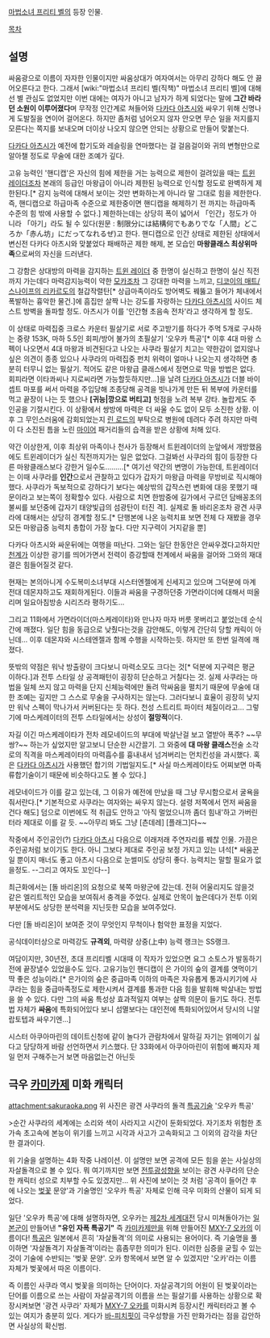 [[마법소녀 프리티 벨]]의 등장 인물.

[[목차]]
== 설명 ==

싸움광으로 이름이 자자한 인물이지만 싸움상대가 여자여서는 아무리 강하다 해도 안 끓어오른다고 한다. 그래서 [wiki:"마법소녀 프리티 벨(직책)" 마법소녀 프리티 벨]에 대해선 별 관심도 없었지만 이번 대에는 여자가 아니고 남자가 하게 되었다는 말에 '''그간 바라던 소원이 이루어졌다'''며 무작정 인간계로 쳐들어와 [[다카다 아츠시]]와 싸우기 위해 신명나게 도발질을 연이어 걸어온다. 하지만 좀처럼 넘어오지 않자 안오면 무슨 일을 저지를지 모른다는 쪽지를 보내오며 더이상 나오지 않으면 안되는 상황으로 만들어 맞붙는다.

[[다카다 아츠시]]가 예전에 합기도와 레슬링을 연마했다는 걸 걸음걸이와 귀의 변형만으로 알아챌 정도로 무술에 대한 조예가 깊다.

고유 능력인 '핸디캡'은 자신의 힘에 제한을 거는 능력으로 제한이 걸려있을 때는 [[트윈 레이더]]조차 본래의 등급인 마왕급이 아니라 제한된 능력으로 인식할 정도로 완벽하게 제한된다.[* 감지 능력에 대해서 보이는 것만 변화하는게 아니라 말 그대로 힘을 제한한다. 즉, 핸디캡으로 하급마족 수준으로 제한중이면 핸디캡을 해제하기 전 까지는 하급마족 수준의 힘 밖에 사용할 수 없다.] 제한하는데는 상당히 폭이 넓어서 「인간」정도가 아니라 「아기」라도 될 수 있다(원문 : 制限分には結構何でもありでな「人間」どころか「赤ん坊」にだってなれるぜ)고 한다. 핸디캡으로 인간 상태로 제한된 상태에서 변신전 다카다 아츠시와 맞붙었다 패배하곤 제한 해제, 본 모습인 '''마왕클래스 최상위마족'''으로써의 자신을 드러낸다. 

그 강함은 상대방의 마력을 감지하는 [[트윈 레이더]] 중 한명이 실신하고 한명이 실신 직전까지 가는데다 마력감지능력이 약한 [[모카]]조차 그 강대한 마력을 느끼고, [[디코이의 매트/스나이프의 리카르도]]의 철갑작렬탄[* 상급마족이라도 방어벽도 꿰뚫고 들어가 체내에서 폭발하는 흉악한 물건.]에 흠집만 살짝 나는 강도를 자랑하는 [[다카다 아츠시]]의 사이드 체스트 방벽을 돌파할 정도. 아츠시가 이를 '인간형 초음속 전차'라고 생각하게 할 정도. 

이 상태로 마력집중 크로스 카운터 필살기로 서로 주고받기를 하다가 주먹 5개로 구사하는 중량 153K, 마하 5.5인 회피/방어 불가의 초필살기 '오우카 특공'[* 이후 4대 마왕 스펙이 나오면서 4대 마왕과 비견된다고 나오는 사쿠라 필살기 치고는 약한감이 없지않나 싶은 의견이 종종 있으나 사쿠라의 마력집중 펀치 위력이 얼마나 나오는지 생각하면 충분히 터무니 없는 필살기. 적어도 같은 마왕급 클래스에서 정면으로 막을 방법은 없다. 회피라면 이타콰씨나 지로씨라면 가능할듯하지만...]을 날려 [[다카다 아츠시]]가 더블 바이셉트 마포를 써서 마력을 주입당해 조종당해 공격을 빗나가게 만든 뒤 복부에 카운터를 먹고 끝장이 나는 듯 했으나 '''[귀능|깡으로 버티고]''' 헛점을 노려 복부 강타. 놀랍게도 주인공을 기절시킨다. 이 상황에서 쌍방에 마력은 더 싸울 수도 없이 모두 소진한 상황. 이후 그 무인스러움에 감회되었는지 [[린 로드]]의 부탁으로 병원에 데려다 주려 하지만 마력이 다 소진된 틈을 노린 [[마이어]] 패거리들의 습격을 받은 상황에 처해 있다.

약간 이상한게, 이후 최상위 마족이나 천사가 등장해서 트윈레이더의 눈앞에서 개방했음에도 트윈레이더가 실신 직전까지가는 일은 없었다. 그걸봐선 사쿠라의 힘이 등장한 다른 마왕클래스보다 강한거 일수도.........[* 여기선 약간의 변명이 가능한데, 트윈레이더는 이때 사쿠라를 '''인간'''으로서 관찰하고 있다가 갑자기 마왕급 마력을 무방비로 직시해야했다. 사쿠라가 독보적으로 강하다기 보다는 예상밖의 갑작스런 변화에 대응 못했기 때문이라고 보는쪽이 정확할수 있다. 사람으로 치면 한밤중에 길가에서 구르던 담배꽁초의 불씨를 보던중에 갑자기 태양빛급의 섬광탄이 터진 격].  실제로 돌 바리온조차 광견 사쿠라에 대해서는 상당히 경계할 정도.[* 단행본에 나온 능력치표 보면 전체 다 재봤을 경우 모든 마왕급중 능력치 총합이 가장 높다. 다만 지구력이 거지같을 뿐]

다카다 아츠시와 싸운뒤에는 여행을 떠난다. 그와는 일단 한동안은 안싸우겠다고하지만 [[천계]]가 이상한 광기를 띄어가면서 전력이 증강할때 천계에서 싸움을 걸어와 그와의 재대결은 힘들어질것 같다.

현재는 본의아니게 수도복미소녀부대 시스터엔젤에게 신세지고 있으며 그덕분에 마계전대 데몬쟈하고도 재회하게된다. 이들과 싸움을 구경하던중 가면라이더에 대해서 떠올리며 일요아침방송 시리즈라 평하기도...

그리고 11화에서 가면라이더(마스케레이타)와 만나자 마자 버릇 못버리고 붙었는데 순식간에 깨졌다.
일단 힘을 동급으로 낮췄다는것을 감안해도, 이렇게 간단히 당할 캐릭이 아닌데...
이후 데몬쟈와 시스테엔젤과 함께 수행을 시작하는듯. 하지만 또 한번 일격에 깨졌다. 

뜻밖의 약점은 워낙 방출량이 크다보니 마력소모도 크다는 것[* 덕분에 지구력은 평균 이하다.]과 전투 스타일 상 공격패턴이 굉장히 단순하고 거칠다는 것. 실제 사쿠라는 마법을 일체 쓰지 않고 마력을 단지 신체능력에만 돌려 막싸움을 펼치기 때문에 무술에 대한 조예는 깊지만 그 스스로 무술을 구사하지는 않는다.  그러다보니 효율이 굉장히 낮지만 워낙 스펙이 막나가서 커버된다는 듯 하다. 천성 스트리트 파이터 체질이라고... 그렇기에 마스케레이터의 전투 스타일에서는 상성이 '''절망적'''이다.

자길 이긴 마스케레이타가 전차 레모네이드의 부대에 박살난걸 보고 열받아 폭주? ~~무쌍?~~ 하는가 싶었지만 알고보니 단순한 시간끌기. 그 와중에 '''대 마왕 클래스'''전술 소각로의 직격을 마스케레이타의 마력흡수를 흉내내서 넘겨버리는 먼치킨성을 과시했다. 혹은 [[다카다 아츠시]]가 사용했던 합기의 기법일지도.[* 사실 마스케레이타도 어찌보면 마족류합기술이기 때문에 비슷하다고도 볼 수 있다.]

레모네이드가 이를 갈고 있는데, 그 이유가 예전에 만났을 때 그냥 무시함으로서 굴욕을 줘서란다.[* 기본적으로 사쿠라는 여자와는 싸우지 않는다. 설령 저쪽에서 먼저 싸움을 건다 해도] 덤으로 이번에도 적 취급도 안하고 '아직 멀었으니까 좀더 힘내'하고 가버린터라 제대로 이를 갈 듯. ~~아무리 봐도 그냥 [츤데레] [플래그]다~~

작중에서 주인공인(?) [[다카다 아츠시]] 다음으로 이래저래 주연자리를 꿰찮 인물. 가끔은 주인공처럼 보이기도 한다. 아니 그보다 제대로 주인공 보정 가지고 있는 녀석[* 싸움꾼일 뿐이지 매너도 좋고 아츠시 다음으로 눈썰미도 상당히 좋다. 능력치는 말할 필요가 없을정도. --그리고 여자도 꼬인다--]

최근화에서는 [돌 바리온]의 요청으로 북쪽 마왕군에 갔는데. 전혀 어울리지도 않을것 같은 엘리트적인 모습을 보여줘서 충격을 주었다. 실제로 안목이 높은데다가 전투 이외 부분에서도 상당한 분석력을 지닌듯한 모습을 보여주었다.

다만 [돌 바리온]이 보여준 것이 무엇인지 무척이나 험악한 표정을 지었다.

공식데이터상으로 마력강도 '''규격외''', 마력량 상중(上中) 능력 랭크는 SS랭크.

여담이지만, 30년전, 초대 프리티벨 시대때 이 작자가 있었으면 요그 소토스가 발동하기 전에 끝장낼수 있었을수도 있다. 고유기능인 핸디캡이 은 가이의 숲의 결계를 엿먹이기 딱 좋은 성능이라.[* 은가이의 숲은 중급마족 이하의 마족은 자유롭게 통과시키기에 사쿠라는 힘을 중급마족정도로 제한시켜서 결계를 통과한 다음 힘을 발휘해 박살내는 방법을 쓸 수 있다. 다만 그의 싸움 특성상 효과적일지 여부는 살짝 의문이 들기도 하다. 전투법 자체가 '''싸움'''에 특화되어있다 보니 섬멸보다는 대인전에 특화되어있어서 당시의 니알랍토텝과 싸우기엔...]

시스터 아쿠아마린의 데이트신청에 같이 놀다가 관람차에서 말하길 자기는 얽메이기 싫다고 당당하게 바람 선언하면서 키스했다. 단 33화에서 아쿠아마린이 위험에 빠지자 제일 먼저 구해주는거 보면 마음없는건 아닌듯

== 극우 [[카미카제]] 미화 캐릭터 ==
attachment:sakuraoka.png
위 사진은 광견 사쿠라의 돌격 [[특공]]기술 '오우카 특공'

>순간 사쿠라의 세계에는 소리와 색이 사라지고 시간이 둔화되었다. 자기조차 위험한 초가속 초고속에 본능이 위기를 느끼고 시각과 사고가 고속화되고 그 이외의 감각을 차단한 결과이다.

위 기술을 설명하는 4화 작중 나레이션. 이 설명만 보면 공격에 모든 힘을 쏟는 사실상의 자살돌격으로 볼 수 있다. 뭐 여기까지만 보면 [[전투광]]성향을 보이는 광견 사쿠라의 단순한 캐릭터 성으로 치부할 수도 있겠지만... 위 사진에 보이는 것 처럼 '공격이 들어간 후에 나오는 [[벚꽃]] 문양'과 기술명인 '오우카 특공' 자체로 인해 극우 미화의 산물이 되게 되었다.

일단 '오우카 특공'에 대해 설명하자면, 오우카는 [[제2차 세계대전]] 당시 미쳐돌아가는 [[일본군]]이 만들어낸 '''"유인 자폭 특공기"''' 즉 [[카미카제]]만을 위해 만들어진 [[MXY-7 오카]]의 이름이다! [[특공]]은 일본에서 흔히 '자살돌격'의 의미로 사용되는 용어이다. 즉 기술명을 풀이하면 '자살돌격기 자살돌격'이라는 흠좀무한 의미가 된다. 이러한 심증을 굳힐 수 있는 것이 기술에 수반되는 '벚꽃 문양'. 오카 항목에서 보면 알 수 있겠지만 '오카'라는 이름 자체가 벚꽃에서 따온 이름이다. 

즉 이름인 사쿠라 역시 벚꽃을 의미하는 단어이다. 자살공격기의 어원이 된 벚꽃이라는 단어를 이름으로 쓰는 사람이 자살공격기의 이름을 쓰는 필살기를 사용하는 상황으로 확장시켜보면 '광견 사쿠라' 자체가 [[MXY-7 오카]]를 미화시켜 등장시킨 캐릭터라고 볼 수 있는 여지가 충분히 있다. 게다가 [[바-피치핏]]이 극우성향을 가진 만화가라는 점을 감안하면 사실상의 확신범. 
